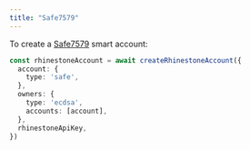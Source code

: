 ```yaml
---
title: "Safe7579"
---
```


To create a [Safe7579](https://github.com/rhinestonewtf/safe7579) smart account:

```ts {2-4}
const rhinestoneAccount = await createRhinestoneAccount({
  account: {
    type: 'safe',
  },
  owners: {
    type: 'ecdsa',
    accounts: [account],
  },
  rhinestoneApiKey,
})
```
